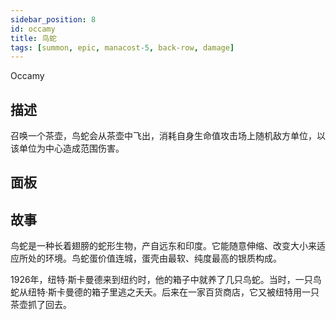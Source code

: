 ```yaml
---
sidebar_position: 8
id: occamy
title: 鸟蛇
tags: [summon, epic, manacost-5, back-row, damage]
---
```


Occamy

<!--truncate-->



<CardBasics cardKey={id}/>


## 描述

召唤一个茶壶，鸟蛇会从茶壶中飞出，消耗自身生命值攻击场上随机敌方单位，以该单位为中心造成范围伤害。

## 面板


<LevelComponent/>


<CardDynamicTable cardKey={id}/>


<CardComplexTable cardKey={id}/>





## 故事

鸟蛇是一种长着翅膀的蛇形生物，产自远东和印度。它能随意伸缩、改变大小来适应所处的环境。鸟蛇蛋价值连城，蛋壳由最软、纯度最高的银质构成。

1926年，纽特·斯卡曼德来到纽约时，他的箱子中就养了几只鸟蛇。当时，一只鸟蛇从纽特·斯卡曼德的箱子里逃之夭夭。后来在一家百货商店，它又被纽特用一只茶壶抓了回去。



